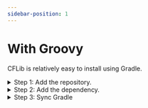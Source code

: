 ```yaml
---
sidebar-position: 1
---
```



# With Groovy

CFLib is relatively easy to install using Gradle.

<details>
<summary>Step 1: Add the repository.</summary>

In your root `build.gradle` file (`your-project/build.gradle`), find the `allprojects/repositories` block. It should look like this:

```groovy
allprojects {
    repositories {
        mavenCentral()
        google()
        jcenter()
    }
}
```

Add this line at the end of the block:

```groovy
maven { url = 'https://jitpack.io/' }
```

It should now look like this:

```groovy
allprojects {
    repositories {
        mavenCentral()
        google()
        jcenter()

        maven { url = 'https://jitpack.io/' }
    }
}
```
</details>

<details>
<summary>Step 2: Add the dependency.</summary>

In your `TeamCode/build.gradle` file, find the `dependencies` block. It should look something like this:

```groovy
dependencies {
    implementation project(':FtcRobotController')
    annotationProcessor files('lib/OpModeAnnotationProcessor.jar')
}
```

Add this line at the end of the block

```groovy
implementation 'com.github.AtomicRobotics3805:CFLib:0.0.1'
```

So it looks like this

```groovy
dependencies {
    implementation project(':FtcRobotController')
    annotationProcessor files('lib/OpModeAnnotationProcessor.jar')

    implementation 'com.github.AtomicRobotics3805:CFLib:0.0.1'
}
```

</details>

<details>
<summary>Step 3: Sync Gradle</summary>

<Tabs>
  <TabItem value="android-studio" label="With Android Studio" default>

  In the top right corner, press the `Sync Project with Gradle Files` button.

  ![Sync Gradle Android Studio Button](https://github.com/AtomicRobotics3805/CFLib/blob/main/Documentation/ANDROID_STUDIO_sync-gradle.png?raw=true)

  </TabItem>
  <TabItem value="intellij-idea" label="With Intellij IDEA">

  On the upper right toolbar, there should be a `Gradle` tab.

  ![Open Gradle Tab](https://github.com/AtomicRobotics3805/CFLib/blob/main/Documentation/IDEA_gradle-tab.png?raw=true)

  Then click the `Reload All Gradle Files` button.

  ![Reload All Gradle Files](https://github.com/AtomicRobotics3805/CFLib/blob/main/Documentation/IDEA_sync-gradle.png?raw=true)

  </TabItem>
</Tabs>
</details>